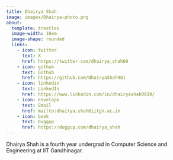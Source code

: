 ```yaml
---
title: Dhairya Shah
image: images/Dhairya-photo.png
about:
  template: trestles
  image-width: 10em
  image-shape: rounded
  links:
    - icon: twitter
      text: X
      href: https://twitter.com/dhairya_shah09
    - icon: github
      text: Github
      href: https://github.com/DhairyaShah981
    - icon: linkedin
      text: LinkedIn
      href: https://www.linkedin.com/in/dhairyashah0819/
    - icon: envelope
      text: Email
      href: mailto:dhairya.shah@iitgn.ac.in
    - icon: book
      text: Duggup
      href: https://duggup.com/dhairya_shah
---
```

Dhairya Shah is a fourth year undergrad in Computer Science and Engineering at IIT Gandhinagar. 